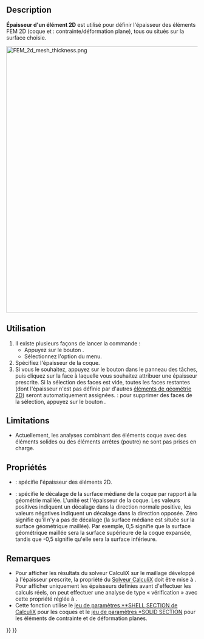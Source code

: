 <languages/>

{{Docnav/fr
|[[FEM_ElementRotation1D/fr|Rotation d'un élément 1D]]
|[[FEM_ElementFluid1D/fr|Section fluide 1D]]
|[[FEM_Workbench/fr|Atelier FEM]]
|IconL=FEM_ElementRotation1D.svg
|IconR=FEM_ElementFluid1D.svg
|IconC=Workbench_FEM.svg
}}

{{GuiCommandContainer
|
{{GuiCommand/fr
|Name=FEM ElementGeometry2D
|Name/fr=FEM Épaisseur d'un élément 2D
|MenuLocation=Modèle → Géométrie de l'élement → Épaisseur d'un élément 2D
|Workbenches=[[FEM_Workbench/fr|FEM]]
|Shortcut={{KEY|C}} {{KEY|S}}
|SeeAlso=[[FEM_tutorial/fr|FEM Tutoriel]]
}}
{{GuiCommandFemInfo/fr
|Solvers=Tous
}}
}}

==Description==

<div class="mw-translate-fuzzy">
'''Épaisseur d'un élément 2D''' est utilisé pour définir l'épaisseur des éléments FEM 2D (coque et {{Version/fr|1.0}} : contrainte/déformation plane), tous ou situés sur la surface choisie.
</div>

[[Image:FEM_2d_mesh_thickness.png|700px]]
{{Caption|Maillage 2D (à gauche) et son expansion en éléments solides réalisée en interne par CalculiX sur la base de l'épaisseur spécifiée (à droite)}}

<span id="Usage"></span>
==Utilisation==

# Il existe plusieurs façons de lancer la commande :
#* Appuyez sur le bouton {{Button|[[Image:FEM_ElementGeometry2D.svg|16px]] [[FEM_ElementGeometry2D/fr|Épaisseur d'un élément 2D]]}}.
#* Sélectionnez l'option {{MenuCommand|Modèle → Géométrie de l'élément → [[Image:FEM_ElementGeometry2D.svg|16px]] Épaisseur d'un élément 2D}} du menu.
# Spécifiez l'épaisseur de la coque.
# Si vous le souhaitez, appuyez sur le bouton {{Button|Ajouter}} dans le panneau des tâches, puis cliquez sur la face à laquelle vous souhaitez attribuer une épaisseur prescrite. Si la sélection des faces est vide, toutes les faces restantes (dont l'épaisseur n'est pas définie par d'autres [[FEM_ElementGeometry2D/fr|éléments de géométrie 2D]]) seront automatiquement assignées. {{Version/fr|1.1}} : pour supprimer des faces de la sélection, appuyez sur le bouton {{Button|Supprimer}}.

==Limitations==

* Actuellement, les analyses combinant des éléments coque avec des éléments solides ou des éléments arrêtes (poutre) ne sont pas prises en charge.

<span id="Properties"></span>
==Propriétés==

* {{PropertyData|Thickness}} : spécifie l'épaisseur des éléments 2D.
* {{PropertyData|Offset}} : spécifie le décalage de la surface médiane de la coque par rapport à la géométrie maillée. L'unité est l'épaisseur de la coque. Les valeurs positives indiquent un décalage dans la direction normale positive, les valeurs négatives indiquent un décalage dans la direction opposée. Zéro signifie qu'il n'y a pas de décalage (la surface médiane est située sur la surface géométrique maillée). Par exemple, 0,5 signifie que la surface géométrique maillée sera la surface supérieure de la coque expansée, tandis que -0,5 signifie qu'elle sera la surface inférieure. {{Version/fr|1.1}}

<span id="Notes"></span>
==Remarques==

<div class="mw-translate-fuzzy">
* Pour afficher les résultats du solveur CalculiX sur le maillage développé à l'épaisseur prescrite, la propriété {{incode|Beam Shell Result Output 3D}} du [[FEM_SolverCalculixCcxtools/fr|Solveur CalculiX]] doit être mise à {{incode|True}}. Pour afficher uniquement les épaisseurs définies avant d'effectuer les calculs réels, on peut effectuer une analyse de type « vérification » avec cette propriété réglée à {{incode|True}}.
* Cette fonction utilise le [https://web.mit.edu/calculix_v2.7/CalculiX/ccx_2.7/doc/ccx/node238.html jeu de paramètres **SHELL SECTION de CalculiX] pour les coques et le [https://web.mit.edu/calculix_v2.7/CalculiX/ccx_2.7/doc/ccx/node239.html jeu de paramètres *SOLID SECTION] pour les éléments de contrainte et de déformation planes.
</div>


{{Docnav/fr
|[[FEM_ElementRotation1D/fr|Rotation d'un élément 1D]]
|[[FEM_ElementFluid1D/fr|Section fluide 1D]]
|[[FEM_Workbench/fr|Atelier FEM]]
|IconL=FEM_ElementRotation1D.svg
|IconR=FEM_ElementFluid1D.svg
|IconC=Workbench_FEM.svg
}}

{{FEM Tools navi{{#translation:}}}}
{{Userdocnavi{{#translation:}}}}